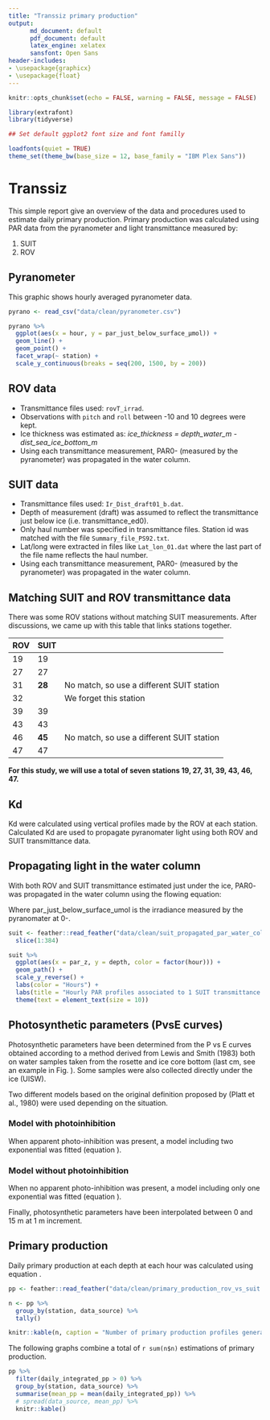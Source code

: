```yaml
---
title: "Transsiz primary production"
output: 
      md_document: default
      pdf_document: default
      latex_engine: xelatex
      sansfont: Open Sans
header-includes:
- \usepackage{graphicx}
- \usepackage{float}
---
```


```r
knitr::opts_chunk$set(echo = FALSE, warning = FALSE, message = FALSE)

library(extrafont)
library(tidyverse)

## Set default ggplot2 font size and font familly

loadfonts(quiet = TRUE)
theme_set(theme_bw(base_size = 12, base_family = "IBM Plex Sans"))
```

# Transsiz

This simple report give an overview of the data and procedures used to estimate daily primary production. Primary production was calculated using PAR data from the pyranometer and light transmittance measured by:

1. SUIT
2. ROV

## Pyranometer

This graphic shows hourly averaged pyranometer data.

```r
pyrano <- read_csv("data/clean/pyranometer.csv")

pyrano %>%
  ggplot(aes(x = hour, y = par_just_below_surface_µmol)) +
  geom_line() +
  geom_point() +
  facet_wrap(~ station) +
  scale_y_continuous(breaks = seq(200, 1500, by = 200))
```

## ROV data

- Transmittance files used: `rovT_irrad`.
- Observations with `pitch` and `roll` between -10 and 10 degrees were kept.
- Ice thickness was estimated as: *ice_thickness = depth_water_m - dist_sea_ice_bottom_m*
- Using each transmittance measurement, PAR0- (measured by the pyranometer) was propagated in the water column. 

\begin{figure}[H]
\includegraphics{graphs/rov_transmittance_histogram.pdf}
\end{figure}

## SUIT data

- Transmittance files used: `Ir_Dist_draft01_b.dat`.
- Depth of measurement (draft) was assumed to reflect the transmittance just below ice (i.e. transmittance_ed0).
- Only haul number was specified in transmittance files. Station id was matched with the file `Summary_file_PS92.txt`.
- Lat/long were extracted in files like `Lat_lon_01.dat` where the last part of the file name reflects the haul number.
- Using each transmittance measurement, PAR0- (measured by the pyranometer) was propagated in the water column. 

\begin{figure}[H]
\includegraphics{graphs/suit_transmittance_histogram.pdf}
\end{figure}

## Matching SUIT and ROV transmittance data

There was some ROV stations without matching SUIT measurements. After discussions, we came up with this table that links stations together.

| ROV 	| SUIT    	|                                           	|
|-----	|---------	|-------------------------------------------	|
| 19  	| 19      	|                                           	|
| 27  	| 27      	|                                           	|
| 31  	| **28**  	| No match, so use a different SUIT station 	|
| 32  	|         	| We forget this station                    	|
| 39  	| 39      	|                                           	|
| 43  	| 43      	|                                           	|
| 46  	| **45**  	| No match, so use a different SUIT station 	|
| 47  	| 47      	|                                           	|

**For this study, we will use a total of seven stations 19, 27, 31, 39, 43, 46, 47.**

## Kd

Kd were calculated using vertical profiles made by the ROV at each station. Calculated Kd are used to propagate pyranomater light using both ROV and SUIT transmittance data.

\begin{figure}[H]
\includegraphics{graphs/rov_vs_depth.pdf}
\end{figure}

\begin{figure}[H]
\includegraphics{graphs/rov_kd.pdf}
\end{figure}

## Propagating light in the water column

With both ROV and SUIT transmittance estimated just under the ice, PAR0- was propagated in the water column using the flowing equation:

\begin{equation}
\text{edz} = \text{par\_just\_below\_surface\_umol} \times e^{(-\text{kd} * \text{depth})} \times \text{transmittance\_percent\_ed0}
\end{equation}

Where $\text{par\_just\_below\_surface\_umol}$ is the irradiance measured by the pyranomater at 0-.

```r
suit <- feather::read_feather("data/clean/suit_propagated_par_water_column.feather") %>%
  slice(1:384)

suit %>%
  ggplot(aes(x = par_z, y = depth, color = factor(hour))) +
  geom_path() +
  scale_y_reverse() +
  labs(color = "Hours") +
  labs(title = "Hourly PAR profiles associated to 1 SUIT transmittance measurment") +
  theme(text = element_text(size = 10))
```


## Photosynthetic parameters (PvsE curves)

Photosynthetic parameters have been determined from the P vs E curves obtained according to a method derived from Lewis and Smith (1983) both on water samples taken from the rosette and ice core bottom (last cm, see an example in Fig. \ref{fig:pvse}). Some samples were also collected directly under the ice (UISW). 

\begin{figure}[H]
\centering
\includegraphics[page = 57]{graphs/pe_curves.pdf}
\caption{Example of a fitted PvsE curve.}
\label{fig:pvse}
\end{figure}

Two different models based on the original definition proposed by (Platt et al., 1980) were used depending on the situation.

### Model with photoinhibition

When apparent photo-inhibition was present, a model including two exponential was fitted (equation \ref{eq:two_exp}).

\begin{equation}
p = ps \times (1 - e^{-\alpha \times \frac{light}{ps}}) \times e^{-\beta \times \frac{light}{ps}} + p0
\label{eq:two_exp}
\end{equation}

### Model without photoinhibition

When no apparent photo-inhibition was present, a model including only one exponential was fitted (equation \ref{eq:one_exp}).

\begin{equation}
p = ps \times (1 - e^{-\alpha \times \frac{light}{ps}}) + p0
\label{eq:one_exp}
\end{equation}

Finally, photosynthetic parameters have been interpolated between 0 and 15 m at 1 m increment.

\begin{figure}[H]
\includegraphics{graphs/pvse_propagated_parameters.pdf}
\caption{Propagated PvsE parameters in the water column.}
\label{fig:pvse_params}
\end{figure}

## Primary production

Daily primary production at each depth at each hour was calculated using equation \ref{eq:pp}.

\begin{equation}
p = ps \times (1 - e^{-\alpha \times \frac{light}{ps}})
\label{eq:pp}
\end{equation}

```r
pp <- feather::read_feather("data/clean/primary_production_rov_vs_suit.feather")

n <- pp %>%
  group_by(station, data_source) %>%
  tally()

knitr::kable(n, caption = "Number of primary production profiles generated by combining pyranometer and SUIT/ROV data.")
```

The following graphs combine a total of `r sum(n$n)` estimations of primary production.

\begin{figure}[H]
\includegraphics{graphs/primary_production_rov_vs_suit.pdf}
\caption{Depth/daily integrated primary production.}
\label{fig:pvse_params}
\end{figure}

```r
pp %>%
  filter(daily_integrated_pp > 0) %>%
  group_by(station, data_source) %>%
  summarise(mean_pp = mean(daily_integrated_pp)) %>%
  # spread(data_source, mean_pp) %>%
  knitr::kable()
```



